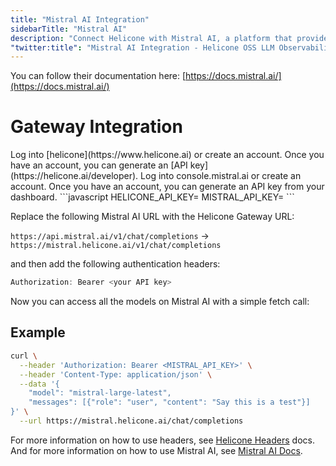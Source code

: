 ```yaml
---
title: "Mistral AI Integration"
sidebarTitle: "Mistral AI"
description: "Connect Helicone with Mistral AI, a platform that provides state-of-the-art language models including Mistral-Large and Mistral-Medium for various AI applications."
"twitter:title": "Mistral AI Integration - Helicone OSS LLM Observability"
---
```


You can follow their documentation here: [https://docs.mistral.ai/](https://docs.mistral.ai/)

# Gateway Integration

<Steps>
  <Step title="Create a Helicone account">
    Log into [helicone](https://www.helicone.ai) or create an account. Once you have an account, you
    can generate an [API key](https://helicone.ai/developer).
  </Step>
  <Step title="Create a Mistral AI account">
    Log into console.mistral.ai or create an account. Once you have an account, you
    can generate an API key from your dashboard.
  </Step>
  <Step title="Set HELICONE_API_KEY and MISTRAL_API_KEY as environment variable">
```javascript
HELICONE_API_KEY=<your API key>
MISTRAL_API_KEY=<your API key>
```
  </Step>
  <Step title="Modify the base URL and add Auth headers">

Replace the following Mistral AI URL with the Helicone Gateway URL:

`https://api.mistral.ai/v1/chat/completions` -> `https://mistral.helicone.ai/v1/chat/completions`

and then add the following authentication headers:

```javascript
Authorization: Bearer <your API key>
```

</Step>
</Steps>

Now you can access all the models on Mistral AI with a simple fetch call:

## Example

```bash
curl \
  --header 'Authorization: Bearer <MISTRAL_API_KEY>' \
  --header 'Content-Type: application/json' \
  --data '{
    "model": "mistral-large-latest",
    "messages": [{"role": "user", "content": "Say this is a test"}]
}' \
  --url https://mistral.helicone.ai/chat/completions
```

For more information on how to use headers, see [Helicone Headers](https://docs.helicone.ai/helicone-headers/header-directory#utilizing-headers) docs.
And for more information on how to use Mistral AI, see [Mistral AI Docs](https://docs.mistral.ai/).
